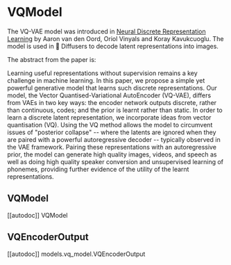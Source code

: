 # VQModel

The VQ-VAE model was introduced in [Neural Discrete Representation Learning](https://huggingface.co/papers/1711.00937) by Aaron van den Oord, Oriol Vinyals and Koray Kavukcuoglu. The model is used in 🤗 Diffusers to decode latent representations into images.

The abstract from the paper is:

Learning useful representations without supervision remains a key challenge in machine learning. In this paper, we propose a simple yet powerful generative model that learns such discrete representations. Our model, the Vector Quantised-Variational AutoEncoder (VQ-VAE), differs from VAEs in two key ways: the encoder network outputs discrete, rather than continuous, codes; and the prior is learnt rather than static. In order to learn a discrete latent representation, we incorporate ideas from vector quantisation (VQ). Using the VQ method allows the model to circumvent issues of "posterior collapse" -- where the latents are ignored when they are paired with a powerful autoregressive decoder -- typically observed in the VAE framework. Pairing these representations with an autoregressive prior, the model can generate high quality images, videos, and speech as well as doing high quality speaker conversion and unsupervised learning of phonemes, providing further evidence of the utility of the learnt representations.

## VQModel

[[autodoc]] VQModel

## VQEncoderOutput

[[autodoc]] models.vq_model.VQEncoderOutput